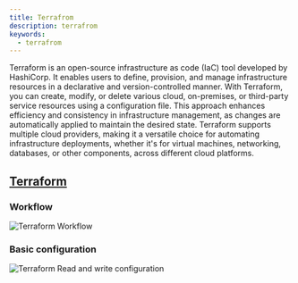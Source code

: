 ```yaml
---
title: Terrafrom
description: terrafrom
keywords:
  - terrafrom
---
```


Terraform is an open-source infrastructure as code (IaC) tool developed by HashiCorp. It enables users to define, provision, and manage infrastructure resources in a declarative and version-controlled manner. With Terraform, you can create, modify, or delete various cloud, on-premises, or third-party service resources using a configuration file. This approach enhances efficiency and consistency in infrastructure management, as changes are automatically applied to maintain the desired state. Terraform supports multiple cloud providers, making it a versatile choice for automating infrastructure deployments, whether it's for virtual machines, networking, databases, or other components, across different cloud platforms.

## [Terraform](https://jayendrapatil.com/terraform-cheat-sheet/)

### Workflow
![Terraform Workflow](/img/container-orchestration/terraform/Terraform_Workflow-1536x737.png)

### Basic configuration
![Terraform Read and write configuration](/img/container-orchestration/terraform/terraform_sample-1498x2048.png)

